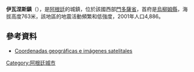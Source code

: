'''伊瓦涅斯鎮'''（{{lang-es|Villa Ibáñez}}），是[[阿根廷|阿根廷]]的城鎮，位於該國西部[[門多薩省|門多薩省]]，首府是[[烏柳姆縣|烏柳姆縣]]，海拔高度763米，該地區的地震活動頻繁和低強度，2001年人口4,886。

==參考資料==
* [http://www.fallingrain.com/world/AR/18/Ullun.html Coordenadas geográficas e imágenes satelitales] {{Wayback|url=http://www.fallingrain.com/world/AR/18/Ullun.html |date=20160304194955 }}

{{Argentina-geo-stub}}
[[Category:阿根廷城市|Category:阿根廷城市]]